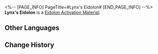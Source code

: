 <%-- [PAGE_INFO]
PageTitle=#Lynx's Eidolon#
[END_PAGE_INFO] --%>
{{Item Infobox
|id          = 11110
|image       = Item Lynx's Eidolon.png
|type        = Eidolon Activation Material
|invCategory = 
|rarity      = 4
|effect      = Material for raising Lynx's Eidolon Level.
|description = 
}}
'''Lynx's Eidolon''' is a [[Eidolon Activation Material]].

==Other Languages==
{{Other Languages
|en   = Lynx's Eidolon
|zhs  = 【玲可】的星魂
|zht  = 【玲可】的星魂
|ja   = 「リンクス」の星魂
|ko   = [링스]의 성혼
|es   = Eidolon de Lynx
|fr   = Eidolon de Lynx
|ru   = Эйдолон Рыси
|th   = Eidolon ของ Lynx
|vi   = Tinh Hồn Của Lynx
|de   = Lynx’ Eidolon
|id   = Lynx's Eidolon
|pt   = Eidolon de Lynx
}}

==Change History==
{{Change History|1.3}}